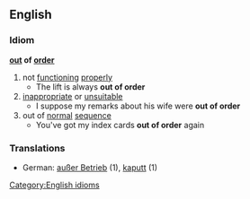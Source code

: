 ==English==
===Idiom===
'''[[out]] of [[order]]'''
#not [[functioning]] [[properly]]
#* The lift is always '''out of order'''
#[[inappropriate]] or [[unsuitable]]
#* I suppose my remarks about his wife were '''out of order'''
#out of [[normal]] [[sequence]]
#* You've got my index cards '''out of order''' again
[[Category:English idioms]]
===Translations===
*German: [[außer Betrieb]] (1), [[kaputt]] (1)